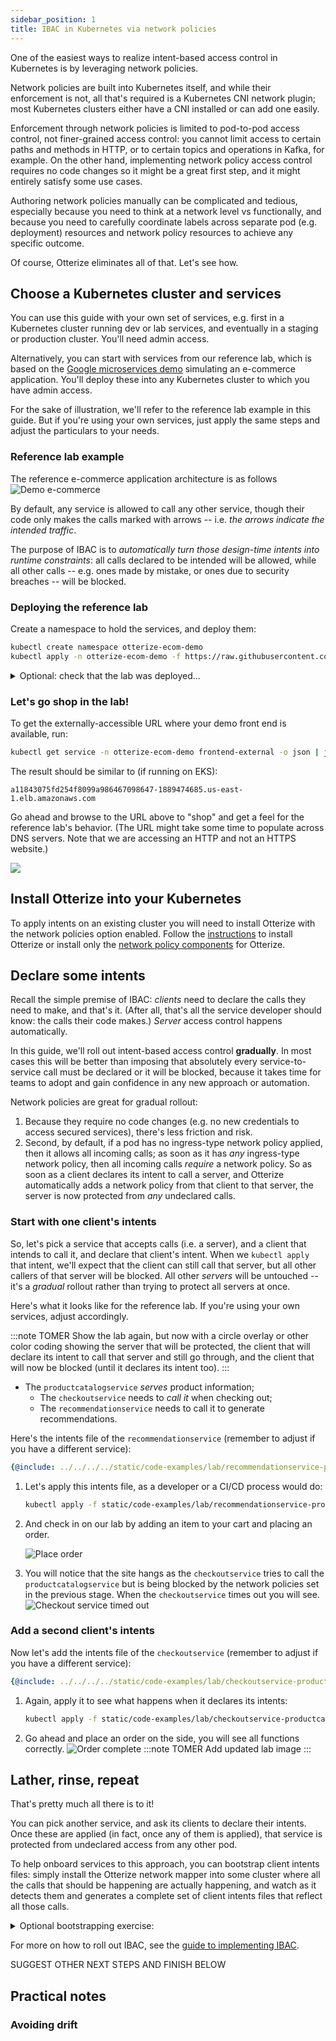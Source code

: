 ```yaml
---
sidebar_position: 1
title: IBAC in Kubernetes via network policies
---
```


One of the easiest ways to realize intent-based access control in Kubernetes is by leveraging network policies.

Network policies are built into Kubernetes itself, and while their enforcement is not, all that's required
is a Kubernetes CNI network plugin; most Kubernetes clusters either have a CNI installed or can add one easily.

Enforcement through network policies is limited to pod-to-pod access control, not finer-grained access control:
you cannot limit access to certain paths and methods in HTTP, or to certain topics and operations in Kafka, for example.
On the other hand, implementing network policy access control requires no code changes so it might be a great
first step, and it might entirely satisfy some use cases.

Authoring network policies manually can be complicated and tedious, especially because you need to think at a network
level vs functionally, and because you need to carefully coordinate labels across separate pod (e.g. deployment) resources
and network policy resources to achieve any specific outcome.

Of course, Otterize eliminates all of that. Let's see how.

## Choose a Kubernetes cluster and services

You can use this guide with your own set of services, e.g. first in a Kubernetes cluster running dev or lab services,
and eventually in a staging or production cluster. You'll need admin access.

Alternatively, you can start with services from our reference lab,
which is based on the [Google microservices demo](https://github.com/GoogleCloudPlatform/microservices-demo)
simulating an e-commerce application. You'll deploy these into any Kubernetes cluster to which you have admin access.

For the sake of illustration, we'll refer to the reference lab example in this guide. But if you're using
your own services, just apply the same steps and adjust the particulars to your needs.

### Reference lab example

The reference e-commerce application architecture is as follows
![Demo e-commerce](https://github.com/GoogleCloudPlatform/microservices-demo/raw/main/docs/img/architecture-diagram.png)

By default, any service is allowed to call any other service, though their code only makes the calls marked with arrows
-- i.e. *the arrows indicate the intended traffic*.

The purpose of IBAC is to *automatically turn those design-time intents
into runtime constraints*: all calls declared to be intended will be allowed,
while all other calls -- e.g. ones made by mistake, or ones due to
security breaches -- will be blocked.

### Deploying the reference lab

Create a namespace to hold the services, and deploy them:
```bash
kubectl create namespace otterize-ecom-demo
kubectl apply -n otterize-ecom-demo -f https://raw.githubusercontent.com/GoogleCloudPlatform/microservices-demo/main/release/kubernetes-manifests.yaml
```
<details>
  <summary>Optional: check that the lab was deployed...</summary>
  <div>


To see all the pods in the lab:
```bash
kubectl get pods -n otterize-ecom-demo
```
The pods should all be ready and running:
```bash
NAME                                     READY   STATUS    RESTARTS   AGE
adservice-694f4ff98-cz4nn                1/1     Running   0          23m
cartservice-85f8bc44fd-45cbk             1/1     Running   0          23m
checkoutservice-8fc47bbbd-9lhfv          1/1     Running   0          23m
currencyservice-597bdf576b-8hftc         1/1     Running   0          23m
emailservice-d5c6f74dd-qlwc4             1/1     Running   0          23m
frontend-7ffbf49884-j9rhz                1/1     Running   0          23m
loadgenerator-65779994db-tgdxk           1/1     Running   0          23m
paymentservice-76b9c8b87d-ktfcd          1/1     Running   0          23m
productcatalogservice-6969d4f5fd-xdw99   1/1     Running   0          23m
recommendationservice-58798d5c8-2f4rz    1/1     Running   0          23m
redis-cart-6f65887b5d-xwpz5              1/1     Running   0          23m
shippingservice-ff5f4d7d-qcjw8           1/1     Running   0          23m
```


  </div>
</details>

### Let's go shop in the lab!

To get the externally-accessible URL where your demo front end is available, run:
```bash
kubectl get service -n otterize-ecom-demo frontend-external -o json | jq -r .status.loadBalancer.ingress[0].hostname
```
The result should be similar to (if running on EKS):
```
a11843075fd254f8099a986467098647-1889474685.us-east-1.elb.amazonaws.com
```
Go ahead and browse to the URL above to "shop" and get a feel for the reference lab's behavior.
(The URL might take some time to populate across DNS servers. Note that we are accessing an HTTP and not an HTTPS website.)

<img src="https://github.com/GoogleCloudPlatform/microservices-demo/raw/main/docs/img/online-boutique-frontend-1.png" />

## Install Otterize into your Kubernetes
To apply intents on an existing cluster you will need to install Otterize with the network policies
option enabled. Follow the [instructions](/documentation/guides/k8s-installation) to install Otterize or
install only the [network policy components](/documentation/guides/k8s-installation#network-policies-only) for Otterize.

## Declare some intents

Recall the simple premise of IBAC: *clients* need to declare the calls they need to make, and that's it.
(After all, that's all the service developer should know: the calls their code makes.)
*Server* access control happens automatically.

In this guide, we'll roll out intent-based access control **gradually**. In most cases this will be better than
imposing that absolutely every service-to-service call must be declared or it will be blocked, because it takes
time for teams to adopt and gain confidence in any new approach or automation.

Network policies are great for gradual rollout:
1. Because they require no code changes (e.g. no new credentials to access secured services),
there's less friction and risk.
2. Second, by default, if a pod has no ingress-type
network policy applied, then it allows all incoming calls; as soon as it has *any* ingress-type network policy,
then all incoming calls *require* a network policy. So as soon as a client declares its intent to call a server,
and Otterize automatically adds a network policy from that client to that server, the server is now protected
from *any* undeclared calls.

### Start with one client's intents

So, let's pick a service that accepts calls (i.e. a server), and a client that intends to call it, and declare
that client's intent. When we `kubectl apply` that intent, we'll expect that the client can still call that server,
but all other callers of that server will be blocked. All other *servers* will be untouched -- it's a *gradual* rollout
rather than trying to protect all servers at once.

Here's what it looks like for the reference lab. If you're using your own services, adjust accordingly.

:::note TOMER
Show the lab again, but now with a circle overlay or other color coding showing the server that will be protected,
the client that will declare its intent to call that server and still go through,
and the client that will now be blocked (until it declares its intent too).
:::

- The `productcatalogservice` *serves* product information;
  - The `checkoutservice` needs to *call it* when checking out;
  - The `recommendationservice` needs to call it to generate recommendations.

Here's the intents file of the `recommendationservice` (remember to adjust if you have a different service):
```yaml
{@include: ../../../../static/code-examples/lab/recommendationservice-productcatalogservice.yaml}
```
1. Let's apply this intents file, as a developer or a CI/CD process would do:
    ```bash
    kubectl apply -f static/code-examples/lab/recommendationservice-productcatalogservice.yaml
    ```

2. And check in on our lab by adding an item to your cart and placing an order.

    ![Place order](/resources/lab/place-order.png)
3. You will notice that the site hangs as the `checkoutservice` tries to call the `productcatalogservice` but is being blocked
   by the network policies set in the previous stage. When the `checkoutservice` times out you will see.
    ![Checkout service timed out](/resources/lab/checkoutservice-timeout.png)

### Add a second client's intents

Now let's add the intents file of the `checkoutservice` (remember to adjust if you have a different service):
```yaml
{@include: ../../../../static/code-examples/lab/checkoutservice-productcatalogservice.yaml}
```

1. Again, apply it to see what happens when it declares its intents:
   ```bash
   kubectl apply -f static/code-examples/lab/checkoutservice-productcatalogservice.yaml
   ```
2. Go ahead and place an order on the side, you will see all functions correctly.
    ![Order complete](/resources/lab/order-complete.png)
:::note TOMER
Add updated lab image
:::

## Lather, rinse, repeat

That's pretty much all there is to it!

You can pick another service, and ask its clients to declare their intents. Once these are applied (in fact, once
any of them is applied), that service is protected from undeclared access from any other pod.

To help onboard services to this approach, you can bootstrap client intents files:
simply install the Otterize network mapper into some cluster where all the calls that should be happening are
actually happening, and watch as it detects them and generates a complete set of client intents files that
reflect all those calls.

<details>
  <summary>Optional bootstrapping exercise: </summary>
  <div>

To see the potential of the network mapper in bootstrapping IBAC, try this:
1. Run the network mapper while generating enough traffic in your cluster to capture all calls, and
   export them as intents files.
   (We've already done that for you if you're using the reference lab: LINK TO EXAMPLE IN GITHUB.)
2. Create a "default-deny-ingress" network policy in your cluster;
   all pods will now have at least one ingress policy so *all* undeclared calls will be blocked.
   WE NEED TO EXPLAIN HOW TO DO THIS, PERHAPS BY SHOWING THE YAML AND THEN APPLYING IT
   FROM OUR STATIC EXAMPLES AREA.
3. See that most services are now blocked. For example, the reference lab will stop working.
4. Now apply all the intents you captured in the first step.
   (For the lab, simply run `kubectl apply -f LINK TO AGGREGATED EXAMPLE`.)
5. Your cluster should now roar back to life, fully functioning *and now secured*!


  </div>
</details>

For more on how to roll out IBAC, see the [guide to implementing IBAC](/documentation/4-guides/6-implementing-ibac.mdx).

SUGGEST OTHER NEXT STEPS AND FINISH BELOW

## Practical notes

### Avoiding drift
